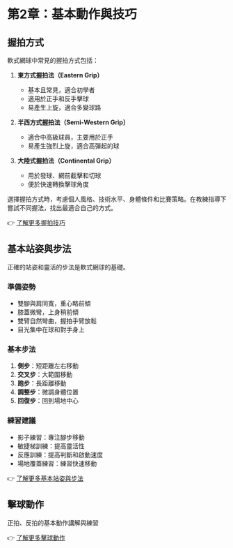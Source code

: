 # 第2章：基本動作與技巧

## 握拍方式

軟式網球中常見的握拍方式包括：

1. **東方式握拍法（Eastern Grip）**
   - 基本且常見，適合初學者
   - 適用於正手和反手擊球
   - 易產生上旋，適合多變球路

2. **半西方式握拍法（Semi-Western Grip）**
   - 適合中高級球員，主要用於正手
   - 易產生強烈上旋，適合高彈起的球

3. **大陸式握拍法（Continental Grip）**
   - 用於發球、網前截擊和切球
   - 便於快速轉換擊球角度

選擇握拍方式時，考慮個人風格、技術水平、身體條件和比賽策略。在教練指導下嘗試不同握法，找出最適合自己的方式。

👉 [了解更多握拍技巧](/Chapter2-BasicTechniques/GripStyles)

## 基本站姿與步法

正確的站姿和靈活的步法是軟式網球的基礎。

### 準備姿勢

- 雙腳與肩同寬，重心略前傾
- 膝蓋微彎，上身稍前傾
- 雙臂自然彎曲，握拍手臂放鬆
- 目光集中在球和對手身上

### 基本步法

1. **側步**：短距離左右移動
2. **交叉步**：大範圍移動
3. **跑步**：長距離移動
4. **調整步**：微調身體位置
5. **回復步**：回到場地中心

### 練習建議

- 影子練習：專注腳步移動
- 敏捷梯訓練：提高靈活性
- 反應訓練：提高判斷和啟動速度
- 場地覆蓋練習：練習快速移動

👉 [了解更多基本站姿與步法](/Chapter2-BasicTechniques/StanceAndFootwork)

## 擊球動作

正拍、反拍的基本動作講解與練習

👉 [了解更多擊球動作](/Chapter2-BasicTechniques/StrokeTechniques)
